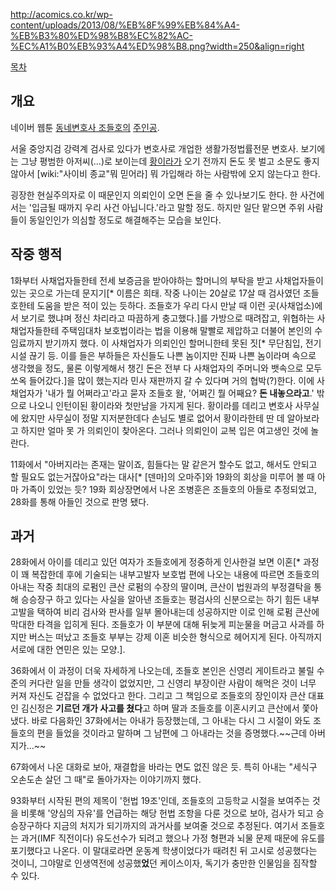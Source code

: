 http://acomics.co.kr/wp-content/uploads/2013/08/%EB%8F%99%EB%84%A4-%EB%B3%80%ED%98%B8%EC%82%AC-%EC%A1%B0%EB%93%A4%ED%98%B8.png?width=250&align=right

[[목차]]

== 개요 ==
네이버 웹툰 [[동네변호사 조들호]]의 [[주인공]].

서울 중앙지검 강력계 검사로 있다가 변호사로 개업한 생활가정법률전문 변호사. 보기에는 그냥 평범한 아저씨(…)로 보이는데 [[황이라]]가 오기 전까지 돈도 못 벌고 소문도 좋지 않아서 [wiki:"사이비 종교"뭐 믿어라] 뭐 가입해라 하는 사람밖에 오지 않는다고 한다.

굉장한 현실주의자로 이 때문인지 의뢰인이 오면 돈을 줄 수 있나보기도 한다. 한 사건에서는 '입금될 때까지 우리 사건 아닙니다.'라고 말할 정도. 하지만 일단 맡으면 주위 사람들이 동일인인가 의심할 정도로 해결해주는 모습을 보인다.

== 작중 행적 ==

1화부터 사채업자들한테 전세 보증금을 받아야하는 할머니의 부탁을 받고 사채업자들이 있는 곳으로 가는데 문지기[* 이름은 희태. 작중 나이는 20살로 17살 때 검사였던 조들호한테 도움을 받은 적이 있는 듯하다. 조들호가 우리 다시 만날 때 이런 곳(사채업소)에서 보기로 했냐며 정신 차리라고 따끔하게 충고했다.]를 가방으로 때려잡고, 위협하는 사채업자들한테 주택임대차 보호법이라는 법을 이용해 말빨로 제압하고 더불어 본인의 수임료까지 받기까지 했다. 이 사채업자가 의뢰인인 할머니한테 못된 짓[* 무단침입, 전기 시설 끊기 등. 이를 들은 부하들은 자신들도 나쁜 놈이지만 진짜 나쁜 놈이라며 속으로 생각했을 정도, 물론 이렇게해서 챙긴 돈은 전부 다 사채업자의 주머니와 뱃속으로 모두 쏘옥 들어갔다.]을 많이 했는지라 민사 재판까지 갈 수 있다며 거의 협박(?)한다. 이에 사채업자가 '내가 뭘 어쩌라고'라고 묻자 조들호 왈, '어쩌긴 뭘 어째요? '''돈 내놓으라고'''.' 밖으로 나오니 인턴이된 황이라와 첫만남을 가지게 된다. 황이라를 데리고 변호사 사무실에 왔지만 사무실이 정말 지저분한데다 손님도 별로 없어서 황이라한테 딴 데 알아보라고 하지만 얼마 못 가 의뢰인이 찾아온다. 그러나 의뢰인이 교복 입은 여고생인 것에 놀란다.

11화에서 "아버지라는 존재는 말이죠, 힘들다는 말 같은거 할수도 없고, 해서도 안되고 할 필요도 없는거잖아요"라는 대사[* [덴마]의 오마주]와 19화의 회상을 미루어 볼 때 아마 가족이 있었는 듯? 19화 회상장면에서 나온 조병훈은 조들호의 아들로 추정되었고, 28화를 통해 아들인 것으로 판명 됐다.

== 과거 ==

28화에서 아이를 데리고 있던 여자가 조들호에게 정중하게 인사한걸 보면 이혼[* 과정이 꽤 복잡한데 후에 기술되는 내부고발자 보호법 편에 나오는 내용에 따르면 조들호의 아내는 작중 최대의 로펌인 큰산 로펌의 수장의 딸이며, 큰산이 법원과의 부정결탁을 통해 승승장구 하고 있다는 사실을 알아낸 조들호는 평검사의 신분으로는 하기 힘든 내부고발을 택하여 비리 검사와 판사를 일부 몰아내는데 성공하지만 이로 인해 로펌 큰산에 막대한 타격을 입히게 된다. 조들호가 이 부분에 대해 뒤늦게 피눈물을 머금고 사과를 하지만 버스는 떠났고 조들호 부부는 강제 이혼 비슷한 형식으로 헤어지게 된다. 아직까지 서로에 대한 연민은 있는 모양.].

36화에서 이 과정이 더욱 자세하게 나오는데, 조들호 본인은 신영리 게이트라고 불릴 수준의 커다란 일을 만들 생각이 없었지만, 그 신영리 부장이란 사람이 해먹은 것이 너무 커져 자신도 걷잡을 수 없었다고 한다. 그리고 그 책임으로 조들호의 장인이자 큰산 대표인 김신정은 '''기르던 개가 사고를 쳤다'''고 하며 딸과 조들호를 이혼시키고 큰산에서 쫓아냈다. 바로 다음화인 37화에서는 아내가 등장했는데, 그 아내는 다시 그 시절이 와도 조들호의 편을 들었을 것이라고 말하며 그 남편에 그 아내라는 것을 증명했다.~~근데 아버지가...~~

67화에서 나온 대화로 보아, 재결합을 바라는 면도 없진 않은 듯. 특히 아내는 "세식구 오손도손 살던 그 때"로 돌아가자는 이야기까지 했다.

93화부터 시작된 편의 제목이 '헌법 19조'인데, 조들호의 고등학교 시절을 보여주는 것을 비롯해 '양심의 자유'를 언급하는 해당 헌법 조항을 다룬 것으로 보아, 검사가 되고 승승장구하다 지금의 처지가 되기까지의 과거사를 보여줄 것으로 추정된다. 여기서 조들호는 과거(IMF 직전이다) 유도선수가 되려고 했으나 가정 형편과 뇌물 문제 때문에 유도를 포기했다고 나온다. 이 말대로라면 운동계 학생이었다가 때려친 뒤 고시로 성공했다는 것이니, 그야말로 인생역전에 성공했'''었'''던 케이스이자, 독기가 충만한 인물임을 짐작할 수 있다. 


